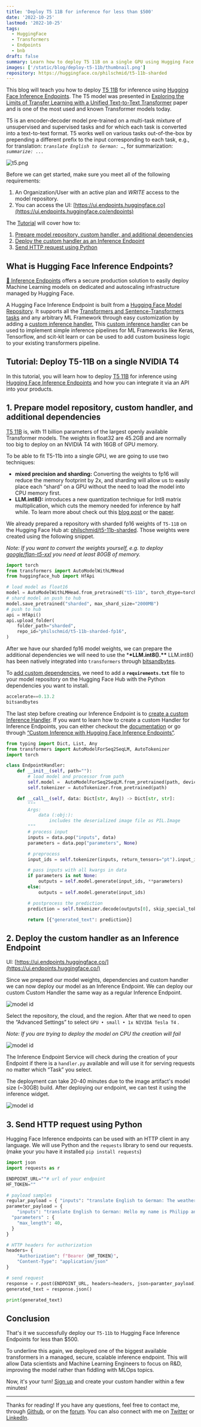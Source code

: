 ```yaml
---
title: 'Deploy T5 11B for inference for less than $500'
date: '2022-10-25'
lastmod: '2022-10-25'
tags:
  - HuggingFace
  - Transformers
  - Endpoints
  - bnb
draft: false
summary: Learn how to deploy T5 11B on a single GPU using Hugging Face Inference Endpoints.
images: ['/static/blog/deploy-t5-11b/thumbnail.png']
repository: https://huggingface.co/philschmid/t5-11b-sharded
---
```


This blog will teach you how to deploy [T5 11B](https://huggingface.co/t5-11b) for inference using [Hugging Face Inference Endpoints](https://huggingface.co/inference-endpoints). The T5 model was presented in [Exploring the Limits of Transfer Learning with a Unified Text-to-Text Transformer](https://arxiv.org/pdf/1910.10683.pdf) paper and is one of the most used and known Transformer models today.

T5 is an encoder-decoder model pre-trained on a multi-task mixture of unsupervised and supervised tasks and for which each task is converted into a text-to-text format. T5 works well on various tasks out-of-the-box by prepending a different prefix to the input corresponding to each task, e.g., for translation: _`translate English to German: …`_, for summarization: _`summarize: ...`_

![t5.png](/static/blog/deploy-t5-11b/t5.png)

Before we can get started, make sure you meet all of the following requirements:

1. An Organization/User with an active plan and _WRITE_ access to the model repository.
2. You can access the UI: [https://ui.endpoints.huggingface.co](https://ui.endpoints.huggingface.co/endpoints)

The [Tutorial](https://file+.vscode-resource.vscode-cdn.net/Users/philipp/Projects/personal/blog/philschmid-de-v2/data/blog/deploy-t5-11b.md#tutorial-deploy-layoutlm-and-send-requests) will cover how to:

1. [Prepare model repository, custom handler, and additional dependencies](#1-prepare-model-repository-custom-handler-and-additional-dependencies)
2. [Deploy the custom handler as an Inference Endpoint](#2-deploy-the-custom-handler-as-an-inference-endpoint)
3. [Send HTTP request using Python](#3-send-http-request-using-python)

## What is Hugging Face Inference Endpoints?

[🤗 Inference Endpoints](https://huggingface.co/inference-endpoints) offers a secure production solution to easily deploy Machine Learning models on dedicated and autoscaling infrastructure managed by Hugging Face.

A Hugging Face Inference Endpoint is built from a [Hugging Face Model Repository](https://huggingface.co/models). It supports all the [Transformers and Sentence-Transformers tasks](https://huggingface.co/docs/inference-endpoints/supported_tasks) and any arbitrary ML Framework through easy customization by adding a [custom inference handler.](https://huggingface.co/docs/inference-endpoints/guides/custom_handler) This [custom inference handler](https://huggingface.co/docs/inference-endpoints/guides/custom_handler) can be used to implement simple inference pipelines for ML Frameworks like Keras, Tensorflow, and scit-kit learn or can be used to add custom business logic to your existing transformers pipeline.

## Tutorial: Deploy T5-11B on a single NVIDIA T4

In this tutorial, you will learn how to deploy [T5 11B](https://huggingface.co/t5-11b) for inference using [Hugging Face Inference Endpoints](https://huggingface.co/inference-endpoints) and how you can integrate it via an API into your products.

## 1. Prepare model repository, custom handler, and additional dependencies

[T5 11B](https://huggingface.co/t5-11b) is, with 11 billion parameters of the largest openly available Transformer models. The weights in float32 are 45.2GB and are normally too big to deploy on an NVIDIA T4 with 16GB of GPU memory.

To be able to fit T5-11b into a single GPU, we are going to use two techniques:

- **mixed precision and sharding:** Converting the weights to fp16 will reduce the memory footprint by 2x, and sharding will allow us to easily place each “shard” on a GPU without the need to load the model into CPU memory first.
- **LLM.int8():** introduces a new quantization technique for Int8 matrix multiplication, which cuts the memory needed for inference by half while. To learn more about check out this [blog post](https://huggingface.co/blog/hf-bitsandbytes-integration) or the [paper](https://arxiv.org/abs/2208.07339).

We already prepared a repository with sharded fp16 weights of `T5-11B` on the Hugging Face Hub at: [philschmid/t5-11b-sharded](https://huggingface.co/philschmid/t5-11b-sharded). Those weights were created using the following snippet.

_Note: If you want to convert the weights yourself, e.g. to deploy [google/flan-t5-xxl](https://huggingface.co/google/flan-t5-xxl) you need at least 80GB of memory._

```python
import torch
from transformers import AutoModelWithLMHead
from huggingface_hub import HfApi

# load model as float16
model = AutoModelWithLMHead.from_pretrained("t5-11b", torch_dtype=torch.float16, low_cpu_mem_usage=True)
# shard model an push to hub
model.save_pretrained("sharded", max_shard_size="2000MB")
# push to hub
api = HfApi()
api.upload_folder(
    folder_path="sharded",
    repo_id="philschmid/t5-11b-sharded-fp16",
)
```

After we have our sharded fp16 model weights, we can prepare the additional dependencies we will need to use the \***\*LLM.int8().\*\*** LLM.int8() has been natively integrated into `transformers` through [bitsandbytes](https://github.com/TimDettmers/bitsandbytes).

To [add custom dependencies](https://huggingface.co/docs/inference-endpoints/guides/custom_dependencies), we need to add a **`requirements.txt`** file to your model repository on the Hugging Face Hub with the Python dependencies you want to install.

```python
accelerate==0.13.2
bitsandbytes
```

The last step before creating our Inference Endpoint is to [create a custom Inference Handler](https://huggingface.co/docs/inference-endpoints/guides/custom_handler). If you want to learn how to create a custom Handler for Inference Endpoints, you can either checkout the [documentation](https://huggingface.co/docs/inference-endpoints/guides/custom_handler) or go through [“Custom Inference with Hugging Face Inference Endpoints”](https://www.philschmid.de/custom-inference-handler).

```python
from typing import Dict, List, Any
from transformers import AutoModelForSeq2SeqLM, AutoTokenizer
import torch

class EndpointHandler:
    def __init__(self, path=""):
        # load model and processor from path
        self.model =  AutoModelForSeq2SeqLM.from_pretrained(path, device_map="auto", load_in_8bit=True)
        self.tokenizer = AutoTokenizer.from_pretrained(path)

    def __call__(self, data: Dict[str, Any]) -> Dict[str, str]:
        """
        Args:
            data (:obj:):
                includes the deserialized image file as PIL.Image
        """
        # process input
        inputs = data.pop("inputs", data)
        parameters = data.pop("parameters", None)

        # preprocess
        input_ids = self.tokenizer(inputs, return_tensors="pt").input_ids

        # pass inputs with all kwargs in data
        if parameters is not None:
            outputs = self.model.generate(input_ids, **parameters)
        else:
            outputs = self.model.generate(input_ids)

        # postprocess the prediction
        prediction = self.tokenizer.decode(outputs[0], skip_special_tokens=True)

        return [{"generated_text": prediction}]
```

## 2. Deploy the custom handler as an Inference Endpoint

UI: [https://ui.endpoints.huggingface.co/](https://ui.endpoints.huggingface.co/)

Since we prepared our model weights, dependencies and custom handler we can now deploy our model as an Inference Endpoint. We can deploy our custom Custom Handler the same way as a regular Inference Endpoint.

![model id](/static/blog/deploy-t5-11b/model.png)

Select the repository, the cloud, and the region. After that we need to open the “Advanced Settings” to select `GPU • small • 1x NIVIDA Tesla T4` .

_Note: If you are trying to deploy the model on CPU the creation will fail_

![model id](/static/blog/deploy-t5-11b/instance.png)

The Inference Endpoint Service will check during the creation of your Endpoint if there is a `handler.py` available and will use it for serving requests no matter which “Task” you select.

The deployment can take 20-40 minutes due to the image artifact's model size (~30GB) build. After deploying our endpoint, we can test it using the inference widget.

![model id](/static/blog/deploy-t5-11b/inference.png)

## 3. Send HTTP request using Python

Hugging Face Inference endpoints can be used with an HTTP client in any language. We will use Python and the `requests` library to send our requests. (make your you have it installed `pip install requests`)

```python
import json
import requests as r

ENDPOINT_URL=""# url of your endpoint
HF_TOKEN=""

# payload samples
regular_payload = { "inputs": "translate English to German: The weather is nice today." }
parameter_payload = {
	"inputs": "translate English to German: Hello my name is Philipp and I am a Technical Leader at Hugging Face",
  "parameters" : {
    "max_length": 40,
  }
}

# HTTP headers for authorization
headers= {
    "Authorization": f"Bearer {HF_TOKEN}",
    "Content-Type": "application/json"
}

# send request
response = r.post(ENDPOINT_URL, headers=headers, json=paramter_payload)
generated_text = response.json()

print(generated_text)
```

## Conclusion

That's it we successfully deploy our `T5-11b` to Hugging Face Inference Endpoints for less than $500.

To underline this again, we deployed one of the biggest available transformers in a managed, secure, scalable inference endpoint. This will allow Data scientists and Machine Learning Engineers to focus on R&D, improving the model rather than fiddling with MLOps topics.

Now, it's your turn! [Sign up](https://ui.endpoints.huggingface.co/new) and create your custom handler within a few minutes!

---

Thanks for reading! If you have any questions, feel free to contact me, through [Github](https://github.com/huggingface/transformers), or on the [forum](https://discuss.huggingface.co/c/optimum/59). You can also connect with me on [Twitter](https://twitter.com/_philschmid) or [LinkedIn](https://www.linkedin.com/in/philipp-schmid-a6a2bb196/).
